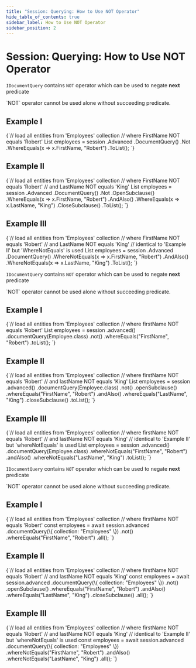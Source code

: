 ---
title: "Session: Querying: How to Use NOT Operator"
hide_table_of_contents: true
sidebar_label: How to Use NOT Operator
sidebar_position: 2
---




# Session: Querying: How to Use NOT Operator
<LanguageSwitcher supportedLanguages={supportedLanguages} />
<LanguageContent language="csharp">


`IDocumentQuery` contains `NOT` operator which can be used to negate **next** predicate

<Admonition type="note" title="Note">
`NOT` operator cannot be used alone without succeeding predicate.
</Admonition>

## Example I

<TabItem value="not_1" label="not_1">
<CodeBlock language="csharp">
{`// load all entities from 'Employees' collection
// where FirstName NOT equals 'Robert'
List<Employee> employees = session
    .Advanced
    .DocumentQuery<Employee>()
    .Not
    .WhereEquals(x => x.FirstName, "Robert")
    .ToList();
`}
</CodeBlock>
</TabItem>

## Example II

<TabItem value="not_2" label="not_2">
<CodeBlock language="csharp">
{`// load all entities from 'Employees' collection
// where FirstName NOT equals 'Robert'
// and LastName NOT equals 'King'
List<Employee> employees = session
    .Advanced
    .DocumentQuery<Employee>()
    .Not
    .OpenSubclause()
    .WhereEquals(x => x.FirstName, "Robert")
    .AndAlso()
    .WhereEquals(x => x.LastName, "King")
    .CloseSubclause()
    .ToList();
`}
</CodeBlock>
</TabItem>

## Example III

<TabItem value="not_3" label="not_3">
<CodeBlock language="csharp">
{`// load all entities from 'Employees' collection
// where FirstName NOT equals 'Robert'
// and LastName NOT equals 'King'
// identical to 'Example II' but 'WhereNotEquals' is used
List<Employee> employees = session
    .Advanced
    .DocumentQuery<Employee>()
    .WhereNotEquals(x => x.FirstName, "Robert")
    .AndAlso()
    .WhereNotEquals(x => x.LastName, "King")
    .ToList();
`}
</CodeBlock>
</TabItem>


</LanguageContent>
<LanguageContent language="java">


`IDocumentQuery` contains `NOT` operator which can be used to negate **next** predicate

<Admonition type="note" title="Note">
`NOT` operator cannot be used alone without succeeding predicate.
</Admonition>

## Example I

<TabItem value="not_1" label="not_1">
<CodeBlock language="java">
{`// load all entities from 'Employees' collection
// where firstName NOT equals 'Robert'
List<Employee> employees = session
    .advanced()
    .documentQuery(Employee.class)
    .not()
    .whereEquals("FirstName", "Robert")
    .toList();
`}
</CodeBlock>
</TabItem>

## Example II

<TabItem value="not_2" label="not_2">
<CodeBlock language="java">
{`// load all entities from 'Employees' collection
// where firstName NOT equals 'Robert'
// and lastName NOT equals 'King'
List<Employee> employees = session
    .advanced()
    .documentQuery(Employee.class)
    .not()
    .openSubclause()
    .whereEquals("FirstName", "Robert")
    .andAlso()
    .whereEquals("LastName", "King")
    .closeSubclause()
    .toList();
`}
</CodeBlock>
</TabItem>

## Example III

<TabItem value="not_3" label="not_3">
<CodeBlock language="java">
{`// load all entities from 'Employees' collection
// where firstName NOT equals 'Robert'
// and lastName NOT equals 'King'
// identical to 'Example II' but 'whereNotEquals' is used
List<Employee> employees = session
    .advanced()
    .documentQuery(Employee.class)
    .whereNotEquals("FirstName", "Robert")
    .andAlso()
    .whereNotEquals("LastName", "King")
    .toList();
`}
</CodeBlock>
</TabItem>


</LanguageContent>
<LanguageContent language="nodejs">


`IDocumentQuery` contains `NOT` operator which can be used to negate **next** predicate

<Admonition type="note" title="Note">
`NOT` operator cannot be used alone without succeeding predicate.
</Admonition>

## Example I

<TabItem value="not_1" label="not_1">
<CodeBlock language="js">
{`// load all entities from 'Employees' collection
// where firstName NOT equals 'Robert'
const employees = await session.advanced
    .documentQuery(\{ collection: "Employees" \})
    .not()
    .whereEquals("FirstName", "Robert")
    .all();
`}
</CodeBlock>
</TabItem>

## Example II

<TabItem value="not_2" label="not_2">
<CodeBlock language="js">
{`// load all entities from 'Employees' collection
// where firstName NOT equals 'Robert'
// and lastName NOT equals 'King'
const employees = await session.advanced
    .documentQuery(\{ collection: "Employees" \})
    .not()
    .openSubclause()
    .whereEquals("FirstName", "Robert")
    .andAlso()
    .whereEquals("LastName", "King")
    .closeSubclause()
    .all();
`}
</CodeBlock>
</TabItem>

## Example III

<TabItem value="not_3" label="not_3">
<CodeBlock language="js">
{`// load all entities from 'Employees' collection
// where firstName NOT equals 'Robert'
// and lastName NOT equals 'King'
// identical to 'Example II' but 'whereNotEquals' is used
const employees = await session.advanced
    .documentQuery(\{ collection: "Employees" \})
    .whereNotEquals("FirstName", "Robert")
    .andAlso()
    .whereNotEquals("LastName", "King")
    .all();
`}
</CodeBlock>
</TabItem>


</LanguageContent>

<!---
### Session
- [What is Document Query](../../../../client-api/session/querying/document-query/what-is-document-query)
- [How to Use Lucene](../../../../client-api/session/querying/document-query/how-to-use-lucene)


-->